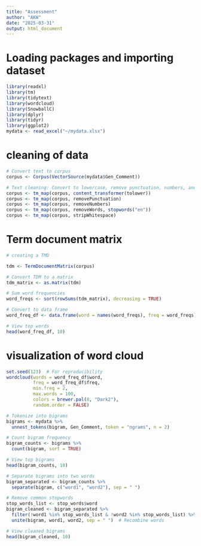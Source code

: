 ```yaml
---
title: "Assessment"
author: "AKW"
date: "2025-03-31"
output: html_document
---
```

# Loading packages and importing dataset
```r

library(readxl)
library(tm)
library(tidytext)
library(wordcloud)
library(SnowballC)
library(dplyr)
library(tidyr)
library(ggplot2)
mydata <- read_excel("~/mydata.xlsx")


```

# cleaning of data
```r
# Convert text to corpus
corpus <- Corpus(VectorSource(mydata$Gen_Comment))

# Text cleaning: Convert to lowercase, remove punctuation, numbers, and stopwords
corpus <- tm_map(corpus, content_transformer(tolower))
corpus <- tm_map(corpus, removePunctuation)
corpus <- tm_map(corpus, removeNumbers)
corpus <- tm_map(corpus, removeWords, stopwords("en"))
corpus <- tm_map(corpus, stripWhitespace)


```

# Term document matrix
```r
# creating a TMD

tdm <- TermDocumentMatrix(corpus)

# Convert TDM to a matrix
tdm_matrix <- as.matrix(tdm)

# Sum word frequencies
word_freqs <- sort(rowSums(tdm_matrix), decreasing = TRUE)

# Convert to data frame
word_freq_df <- data.frame(word = names(word_freqs), freq = word_freqs)

# View top words
head(word_freq_df, 10)

```

# visualization of word cloud
```r
set.seed(123)  # For reproducibility
wordcloud(words = word_freq_df$word, 
          freq = word_freq_df$freq, 
          min.freq = 2, 
          max.words = 100, 
          colors = brewer.pal(8, "Dark2"), 
          random.order = FALSE)

```


```r
# Tokenize into bigrams
bigrams <- mydata %>%
  unnest_tokens(bigram, Gen_Comment, token = "ngrams", n = 2)

# Count bigram frequency
bigram_counts <- bigrams %>%
  count(bigram, sort = TRUE)

# View top bigrams
head(bigram_counts, 10)

# Separate bigrams into two words
bigram_separated <- bigram_counts %>%
  separate(bigram, c("word1", "word2"), sep = " ")

# Remove common stopwords
stop_words_list <- stop_words$word
bigram_cleaned <- bigram_separated %>%
  filter(!word1 %in% stop_words_list & !word2 %in% stop_words_list) %>%
  unite(bigram, word1, word2, sep = " ")  # Recombine words

# View cleaned bigrams
head(bigram_cleaned, 10)


```






